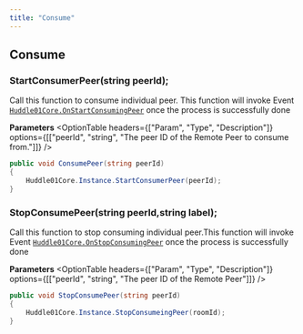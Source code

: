 ---
title: "Consume"
---


## Consume

### StartConsumerPeer(string peerId);

Call this function to consume individual peer. This function will invoke Event [`Huddle01Core.OnStartConsumingPeer`](/UnityWebglPlugin/methods/remotePeer#startconsumingpeereventhandlerstring-peerid) once the process is successfully done

**Parameters**
<OptionTable
  headers={["Param", "Type", "Description"]}
  options={[["peerId", "string", "The peer ID of the Remote Peer to consume from."]]}
/>

```csharp filename=".csharp"
public void ConsumePeer(string peerId)
{
    Huddle01Core.Instance.StartConsumerPeer(peerId);
}
```

### StopConsumePeer(string peerId,string label);

Call this function to stop consuming individual peer.This function will invoke Event [`Huddle01Core.OnStopConsumingPeer`](/UnityWebglPlugin/methods/remotePeer#stopconsumingpeereventhandlerstring-peerid) once the process is successfully done

**Parameters**
<OptionTable
  headers={["Param", "Type", "Description"]}
  options={[["peerId", "string", "The peer ID of the Remote Peer"]]}
/>

```csharp filename=".csharp"
public void StopConsumePeer(string peerId)
{
    Huddle01Core.Instance.StopConsumeingPeer(roomId);
}
```
